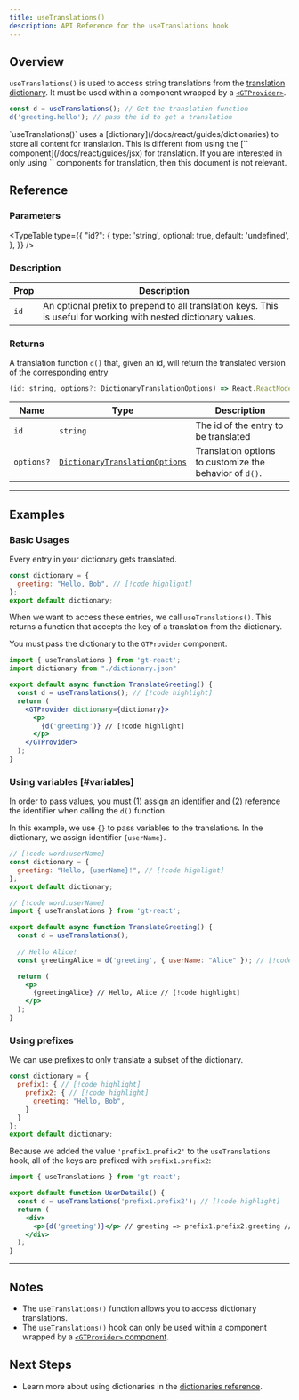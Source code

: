 ```yaml
---
title: useTranslations()
description: API Reference for the useTranslations hook
---
```


## Overview

`useTranslations()` is used to access string translations from the [translation dictionary](/docs/react/guides/dictionaries).
It must be used within a component wrapped by a [`<GTProvider>`](/docs/react/api/components/gtprovider).

```jsx
const d = useTranslations(); // Get the translation function
d('greeting.hello'); // pass the id to get a translation
```


<Callout>
  `useTranslations()` uses a [dictionary](/docs/react/guides/dictionaries) to store all content for translation.
  This is different from using the [`<T>` component](/docs/react/guides/jsx) for translation.
  If you are interested in only using `<T>` components for translation, then this document is not relevant.
</Callout>

## Reference

### Parameters

<TypeTable
  type={{
    "id?": {
        type: 'string',
        optional: true,
        default: 'undefined',
    },
  }}
/>

### Description

| Prop | Description |
| ---- | ----------- |
| `id` | An optional prefix to prepend to all translation keys. This is useful for working with nested dictionary values.|


### Returns

A translation function `d()` that, given an id, will return the translated version of the corresponding entry

```jsx
(id: string, options?: DictionaryTranslationOptions) => React.ReactNode
```

| Name                  | Type | Description                                                                 |
|-----------------------|--|-----------------------------------------------------------------------------|
| `id`             | `string` | The id of the entry to be translated                                     |
| `options?`            | [`DictionaryTranslationOptions`](/docs/react/api/types/DictionaryTranslationOptions) | Translation options to customize the behavior of `d()`. |

---

## Examples

### Basic Usages
Every entry in your dictionary gets translated.

```jsx title="dictionary.jsx" copy
const dictionary = {
  greeting: "Hello, Bob", // [!code highlight]
};
export default dictionary;
```

When we want to access these entries, we call `useTranslations()`.
This returns a function that accepts the key of a translation from the dictionary.

You must pass the dictionary to the `GTProvider` component.

```jsx title="TranslateGreeting.jsx" copy
import { useTranslations } from 'gt-react';
import dictionary from "./dictionary.json"

export default async function TranslateGreeting() {
  const d = useTranslations(); // [!code highlight]
  return (
    <GTProvider dictionary={dictionary}>
      <p>
        {d('greeting')} // [!code highlight]
      </p>
    </GTProvider>
  );
}
```

### Using variables [#variables]
In order to pass values, you must (1) assign an identifier and (2) reference the identifier when calling the `d()` function.

In this example, we use `{}` to pass variables to the translations.
In the dictionary, we assign identifier `{userName}`.

```jsx title="dictionary.jsx" copy
// [!code word:userName]
const dictionary = {
  greeting: "Hello, {userName}!", // [!code highlight]
};
export default dictionary;
```

```jsx title="TranslateGreeting.jsx" copy
// [!code word:userName]
import { useTranslations } from 'gt-react';

export default async function TranslateGreeting() {
  const d = useTranslations();
  
  // Hello Alice!
  const greetingAlice = d('greeting', { userName: "Alice" }); // [!code highlight]

  return (
    <p>
      {greetingAlice} // Hello, Alice // [!code highlight]
    </p>
  );
}
```

### Using prefixes

We can use prefixes to only translate a subset of the dictionary.
```jsx  title="dictionary.jsx" copy
const dictionary = {
  prefix1: { // [!code highlight]
    prefix2: { // [!code highlight]
      greeting: "Hello, Bob",
    }
  }
};
export default dictionary;
```
Because we added the value `'prefix1.prefix2'` to the `useTranslations` hook, all of the keys are prefixed with `prefix1.prefix2`:
```jsx title="UserDetails.jsx" copy
import { useTranslations } from 'gt-react';

export default function UserDetails() {
  const d = useTranslations('prefix1.prefix2'); // [!code highlight]
  return (
    <div>
      <p>{d('greeting')}</p> // greeting => prefix1.prefix2.greeting // [!code highlight]
    </div>
  );
}
```
--- 
## Notes
 * The `useTranslations()` function allows you to access dictionary translations.
 * The `useTranslations()` hook can only be used within a component wrapped by a [`<GTProvider>` component](/docs/react/api/components/gtprovider).

## Next Steps
 * Learn more about using dictionaries in the [dictionaries reference](/docs/react/guides/dictionaries).